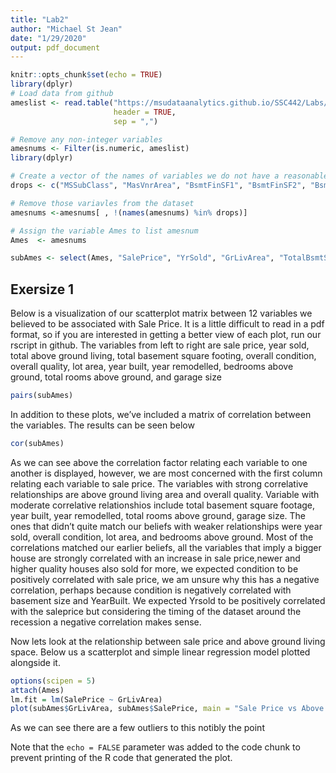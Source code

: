 ```yaml
---
title: "Lab2"
author: "Michael St Jean"
date: "1/29/2020"
output: pdf_document
---
```


```r
knitr::opts_chunk$set(echo = TRUE)
library(dplyr)
# Load data from github
ameslist <- read.table("https://msudataanalytics.github.io/SSC442/Labs/data/ames.csv",
                       header = TRUE,
                       sep = ",")

# Remove any non-integer variables
amesnums <- Filter(is.numeric, ameslist)
library(dplyr)

# Create a vector of the names of variables we do not have a reasonable intuition for
drops <- c("MSSubClass", "MasVnrArea", "BsmtFinSF1", "BsmtFinSF2", "BsmntUnfSF", "LowQualFinSF", "X3SsnPorch", "MiscVal")

# Remove those variavles from the dataset
amesnums <-amesnums[ , !(names(amesnums) %in% drops)]

# Assign the variable Ames to list amesnum
Ames  <- amesnums

subAmes <- select(Ames, "SalePrice", "YrSold", "GrLivArea", "TotalBsmtSF", "OverallCond","OverallQual","LotArea","YearBuilt","YearRemodAdd","BedroomAbvGr","TotRmsAbvGrd","GarageCars")
```

## Exersize 1

Below is a visualization of our scatterplot matrix between 12 variables we believed to be associated with Sale Price. It is a little difficult to read in a pdf format, so if you are interested in getting a better view of each plot, run our rscript in github. The variables from left to right are sale price, year sold, total above ground living, total basement square footing, overall condition, overall quality, lot area, year built, year remodelled, bedrooms above ground, total rooms above ground, and garage size

```r
pairs(subAmes)

```

In addition to these plots, we've included a matrix of correlation between the variables. The results can be seen below

```r
cor(subAmes)

```

As we can see above the correlation factor relating each variable to one another is displayed, however, we are most concerned with the first column relating each variable to sale price. The variables with strong correlative relationships are above ground living area and overall quality. Variable with moderate correlative relationshios include total basement square footage, year built, year remodelled, total rooms above ground, garage size. The ones that didn't quite match our beliefs with weaker relationships were year sold, overall condition, lot area, and bedrooms above ground. Most of the correlations matched our earlier beliefs, all the variables that imply a bigger house are strongly correlated with an increase in sale price,newer and higher quality houses also sold for more, we expected condition to be positively correlated with sale price, we am unsure why this has a negative correlation, perhaps because condition is negatively correlated with basement size and YearBuilt. We expected Yrsold to be positively correlated with the saleprice but considering the timing of the dataset around the recession a negative correlation makes sense. 


Now lets look at the relationship between sale price and above ground living space. Below us a scatterplot and simple linear regression model plotted alongside it.  

```r
options(scipen = 5)
attach(Ames)
lm.fit = lm(SalePrice ~ GrLivArea)
plot(subAmes$GrLivArea, subAmes$SalePrice, main = "Sale Price vs Above Ground Living Space", ylab = "Sale Price", xlab = "Above Ground Living Space") + abline(lm.fit)

```

As we can see there are a few outliers to this notibly the point 

Note that the `echo = FALSE` parameter was added to the code chunk to prevent printing of the R code that generated the plot.

